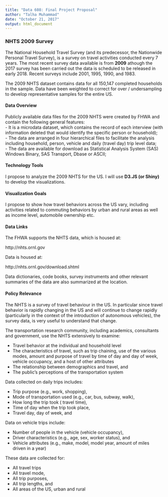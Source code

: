 ---
title: "Data 608: Final Project Proposal"
author: "Talha Muhammad"
date: "October 21, 2017"
output: html_document
---

### NHTS 2009 Survey

The National Household Travel Survey (and its predecessor, the Nationwide Personal Travel Survey), is a survey on travel activities conducted every 7 years. The most recent survey data available is from **2009** athough the 2017 survey has been carried out the data is scheduled to be released in early 2018. Recent surveys include 2001, 1995, 1990, and 1983.   

The 2009 NHTS dataset contains data for all 150,147 completed households in the sample. Data have been weighted to correct for over / undersampling to develop representative samples for the entire US.  

#### Data Overview

Publicly available data files for the 2009 NHTS were created by FHWA and contain the following general features:    
- It is a microdata dataset, which contains the record of each interview (with information deleted that would identify the specific person or household);    
- The data are arranged in four hierarchical files to facilitate the analysis including household, person, vehicle and daily (travel day) trip level data;  
- The data are available for download as Statistical Analysis System (SAS) Windows Binary, SAS Transport, Dbase or ASCII;

#### Technology Tools

I propose to analyze the 2009 NHTS for the US. I will use **D3.JS (or Shiny)** to develop the visualizations. 

#### Visualization Goals

I propose to show how travel behaviors across the US vary, including activities related to commuting behaviors by urban and rural areas as well as income level, automobile ownership etc. 

#### Data Links

The FHWA supports the NHTS data, which is housed at: 

http://nhts.ornl.gov   

Data is housed at:   

http://nhts.ornl.gov/download.shtml  

Data dictionaries, code books, survey instruments and other relevant summaries of the data are also summarized at the location.   

#### Policy Relevance

The NHTS is a survey of travel behaviour in the US. In particular since travel behavior is rapidly changing in the US and will continue to change rapidly (particularly in the context of the introduction of autonomous vehicles), the survey data, is very useful to understand that change.    

The transportation research community, including academics, consultants and government, use the NHTS extensively to examine:     
     
- Travel behavior at the individual and household level         
- The characteristics of travel, such as trip chaining, use of the various modes, amount and purpose of travel by time of day and day of week, vehicle occupancy, and a host of other attributes      
- The relationship between demographics and travel, and            
- The public's perceptions of the transportation system      

Data collected on daily trips includes:   

- Trip purpose (e.g., work, shopping),     
- Mode of transportation used (e.g., car, bus, subway, walk),   
- How long the trip took ( travel time),    
- Time of day when the trip took place,    
- Travel day, day of week, and    

Data on vehicle trips include:    

- Number of people in the vehicle (vehicle occupancy),
- Driver characteristics (e.g., age, sex, worker status), and
- Vehicle attributes (e.g., make, model, model year, amount of miles driven in a year)

These data are collected for:     

- All travel trips
- All travel mode, 
- All trip purposes,
- All trip lengths, and
- All areas of the US, urban and rural   




